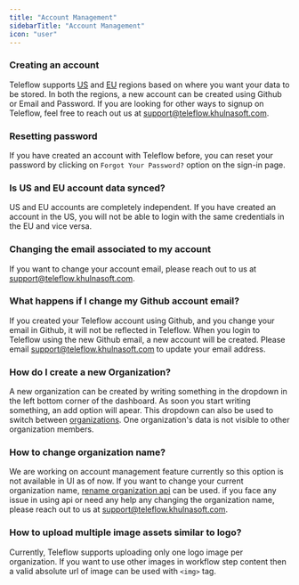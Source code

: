 ```yaml
---
title: "Account Management"
sidebarTitle: "Account Management"
icon: "user"
---
```


### Creating an account

Teleflow supports [US](https://web.teleflow.khulnasoft.com/auth/signup?utm_campaign=docs-gs-help-account-mgmt) and [EU](https://eu.web.teleflow.khulnasoft.com/auth/signup?utm_campaign=docs-gs-help-account-mgmt) regions based on where you want your data to be stored. In both the regions, a new account can be created using Github or Email and Password. If you are looking for other ways to signup on Teleflow, feel free to reach out us at support@teleflow.khulnasoft.com.

### Resetting password

If you have created an account with Teleflow before, you can reset your password by clicking on `Forgot Your Password?` option on the sign-in page.

### Is US and EU account data synced?

US and EU accounts are completely independent. If you have created an account in the US, you will not be able to login with the same credentials in the EU and vice versa.

### Changing the email associated to my account
If you want to change your account email, please reach out to us at support@teleflow.khulnasoft.com.

### What happens if I change my Github account email?

If you created your Teleflow account using Github, and you change your email in Github, it will not be reflected in Teleflow. When you login to Teleflow using the new Github email, a new account will be created. Please email support@teleflow.khulnasoft.com to update your email address.

### How do I create a new Organization?

A new organization can be created by writing something in the dropdown in the left bottom corner of the dashboard. As soon you start writing something, an add option will apear. This dropdown can also be used to switch between [organizations](/getting-started/concepts#organization). One organization's data is not visible to other organization members.

### How to change organization name?
We are working on account management feature currently so this option is not available in UI as of now. If you want to change your current organization name, [rename organization api](/api-reference/organizations/rename-organization) can be used. if you face any issue in using api or need any help any changing the organization name, please reach out to us at support@teleflow.khulnasoft.com.


### How to upload multiple image assets similar to logo?
Currently, Teleflow supports uploading only one logo image per organization. If you want to use other images in workflow step content then a valid absolute url of image can be used with `<img>` tag.

<Snippet file="contact-support.mdx" />